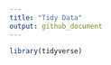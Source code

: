 ```yaml
---
title: "Tidy Data"
output: github_document
---
```


```r
library(tidyverse)
```

```r

```

```r

```








